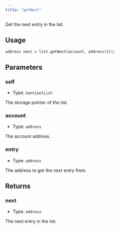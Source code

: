 ```yaml
---
title: "getNext"
---
```



Get the next entry in the list.

## Usage

```solidity
address next = list.getNext(account, address(3));
```

## Parameters

### self

- Type: `SentinelList`

The storage pointer of the list.

### account

- Type: `address`

The account address.

### entry

- Type: `address`

The address to get the next entry from.

## Returns

### next

- Type: `address`

The next entry in the list.
